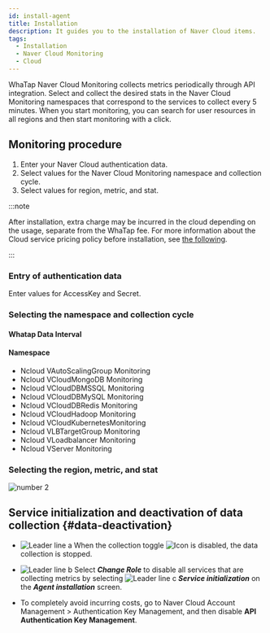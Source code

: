 ```yaml
---
id: install-agent
title: Installation
description: It guides you to the installation of Naver Cloud items.
tags:
  - Installation
  - Naver Cloud Monitoring
  - Cloud
---
```



WhaTap Naver Cloud Monitoring collects metrics periodically through API integration. Select and collect the desired stats in the Naver Cloud Monitoring namespaces that correspond to the services to collect every 5 minutes. When you start monitoring, you can search for user resources in all regions and then start monitoring with a click. 


<Createprojectcloud />

## Monitoring procedure

1. Enter your Naver Cloud authentication data.
2. Select values for the Naver Cloud Monitoring namespace and collection cycle.
3. Select values for region, metric, and stat.

:::note

After installation, extra charge may be incurred in the cloud depending on the usage, separate from the WhaTap fee. For more information about the Cloud service pricing policy before installation, see [the following](https://www.ncloud.com/charge/price).

:::

### Entry of authentication data

Enter values for AccessKey and Secret.

<ImgLang img='whatap_ncloud_auth_dialog.png' desc='NCloud Monitoring - Authentification' />

### Selecting the namespace and collection cycle


<Namespacecollect />

#### Whatap Data Interval


<Collectingperiod />

#### Namespace

- Ncloud VAutoScalingGroup Monitoring
- Ncloud VCloudMongoDB Monitoring
- Ncloud VCloudDBMSSQL Monitoring
- Ncloud VCloudDBMySQL Monitoring
- Ncloud VCloudDBRedis Monitoring
- Ncloud VCloudHadoop Monitoring
- Ncloud VCloudKubernetesMonitoring
- Ncloud VLBTargetGroup Monitoring
- Ncloud VLoadbalancer Monitoring
- Ncloud VServer Monitoring

### Selecting the region, metric, and stat


![number 2](/img/number-02.png) <Regionmetricstats />

<ImgLang img='ncloud_region_dialog.png' desc='Ncloud Monitoring - ResourceGroup, Metric, Stats' />

## Service initialization and deactivation of data collection {#data-deactivation}

<ImgLang img='cloud-deact.png' desc='비활성화 및 서비스 초기화 sc' />

- ![Leader line a](/img/char-a.svg) When the collection toggle ![Icon](/img/ic-toggle-off.svg) is disabled, the data collection is stopped.

- ![Leader line b](/img/char-b.svg) Select **_Change Role_** to disable all services that are collecting metrics by selecting ![Leader line c](/img/char-c.svg) **_Service initialization_** on the **_Agent installation_** screen.

- To completely avoid incurring costs, go to Naver Cloud Account Management > Authentication Key Management, and then disable **API Authentication Key Management**.
